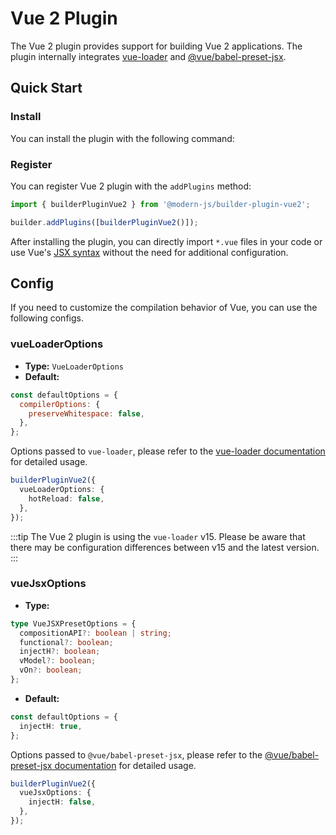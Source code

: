 # Vue 2 Plugin

The Vue 2 plugin provides support for building Vue 2 applications. The plugin internally integrates [vue-loader](https://vue-loader.vuejs.org/) and [@vue/babel-preset-jsx](https://github.com/vuejs/jsx-vue2).

## Quick Start

### Install

You can install the plugin with the following command:


<PackageManagerTabs command="add @modern-js/builder-plugin-vue2 -D" />

### Register

You can register Vue 2 plugin with the `addPlugins` method:

```js
import { builderPluginVue2 } from '@modern-js/builder-plugin-vue2';

builder.addPlugins([builderPluginVue2()]);
```

After installing the plugin, you can directly import `*.vue` files in your code or use Vue's [JSX syntax](https://github.com/vuejs/jsx-vue2) without the need for additional configuration.

## Config

If you need to customize the compilation behavior of Vue, you can use the following configs.

### vueLoaderOptions

- **Type:** `VueLoaderOptions`
- **Default:**

```js
const defaultOptions = {
  compilerOptions: {
    preserveWhitespace: false,
  },
};
```

Options passed to `vue-loader`, please refer to the [vue-loader documentation](https://vue-loader.vuejs.org/) for detailed usage.

```ts
builderPluginVue2({
  vueLoaderOptions: {
    hotReload: false,
  },
});
```

:::tip
The Vue 2 plugin is using the `vue-loader` v15. Please be aware that there may be configuration differences between v15 and the latest version.
:::

### vueJsxOptions

- **Type:**

```ts
type VueJSXPresetOptions = {
  compositionAPI?: boolean | string;
  functional?: boolean;
  injectH?: boolean;
  vModel?: boolean;
  vOn?: boolean;
};
```

- **Default:**

```ts
const defaultOptions = {
  injectH: true,
};
```

Options passed to `@vue/babel-preset-jsx`, please refer to the [@vue/babel-preset-jsx documentation](https://github.com/vuejs/jsx-vue2) for detailed usage.

```ts
builderPluginVue2({
  vueJsxOptions: {
    injectH: false,
  },
});
```
